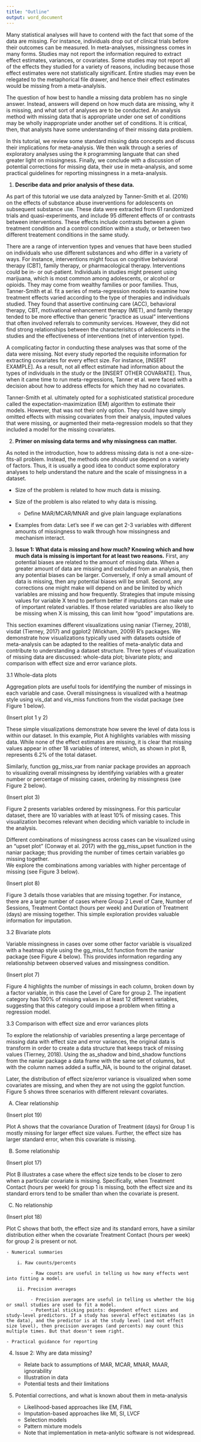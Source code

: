 ```yaml
---
title: "Outline"
output: word_document
---
```



Many statistical analyses will have to contend with the fact that some of the data are missing. 
For instance, individuals drop out of clinical trials before their outcomes can be measured. 
In meta-analyses, missingness comes in many forms. 
Studies may not report the information required to extract effect estimates, variances, or covariates. 
Some studies may not report all of the effects they studied for a variety of reasons, including because those effect estimates were not statistically significant.
Entire studies may even be relegated to the metaphorical file drawer, and hence their effect estimates would be missing from a meta-analylsis.

The question of how best to handle a missing data problem has no single answer.
Instead, answers will depend on how much data are missing, why it is missing, and what sort of analyses are to be conducted.
An analysis method with missing data that is appropriate under one set of conditions may be wholly inappropriate under another set of conditions.
It is critical, then, that analysts have some understanding of their missing data problem. 

In this tutorial, we review some standard missing data concepts and discuss their implications for meta-analysis. 
We then walk through a series of exploratory analyses using the `R` programming languate that can shed greater light on missingness. 
Finally, we conclude with a discussion of potential corrections for missing data, their use in meta-analysis, and some practical guidelines for reporting missingness in a meta-analysis.



1. **Describe data and prior analysis of these data.** 

As part of this tutorial we use data analyzed by Tanner-Smith et al. (2016) on the effects of substance abuse inverventions for adolescents on subsequent substance use. These data were extracted from 61 randomized trials and quasi-experiments, and include 95 different effects of or contrasts between interventions.  These effects include contrasts between a given treatment condition and a control condition within a study, or between two different treatement conditions in the same study. 

There are  a range of intervention types and venues that have been studied on individuals who use different substances and who differ in a variety of ways. For instance, interventions might focus on cognitive behavioral therapy (CBT), family therapy, or pharmacological therapy. 
Interventions could be in- or out-patient. 
Individuals in studies might present using marijuana, which is most common among adolescents, or alcohol or opioids. 
They may come from wealthy families or poor families. 
Thus, Tanner-Smith et al. fit a series of meta-regression models to examine how treatment effects varied according to the type of therapies and individuals studied. 
They found that assertive continuing care (ACC), behavioral therapy, CBT, motivational enhancement therapy (MET), and family therapy tended to be more effective than generic "practice as usual" interventions that often involved referrals to community services.
However, they did not find strong relationships between the characterisitcs of adolescents in the studies and the effectiveness of interventions (net of intervention type).

A complicating factor in conducting these analyses was that some of the data were missing. 
Not every study reported the requisite information for extracting covariates for every effect size.
For instance, [INSERT EXAMPLE].
As a result, not all effect estimate had information about the types of individuals in the study or the [INSERT OTHER COVARIATE].
Thus, when it came time to run meta-regressions, Tanner et al. were faced with a decision about how to address effects for which they had no covariates.

Tanner-Smith et al. ultimately opted for a sophisticated statistical procedure called the expectation-maximization (EM) algorithm to estimate their models. 
However, that was not their only option. 
They could have simply omitted effects with missing covariates from their analysis, imputed values that were missing, or augmented their meta-regression models so that they included a model for the missing covariates. 



2. **Primer on missing data terms and why missingness can matter.**

As noted in the introduction, how to address missing data is not a one-size-fits-all problem. 
Instead, the methods one *should* use depend on a variety of factors. 
Thus, it is usually a good idea to conduct some exploratory analyses to help understand the nature and the scale of missingness in a dataset.

- Size of the problem is related to how much data is missing.
- Size of the problem is also related to why data is missing.

     - Define MAR/MCAR/MNAR and give plain language explanations
     
- Examples from data: Let's see if we can get 2-3 variables with different amounts of missingness to walk through how missingness and mechanism interact.



3. **Issue 1: What data is missing and how much? Knowing which and how much data is missing is important for at least two reasons.** First, any potential biases are related to the amount of missing data. When a greater amount of data are missing and excluded from an analysis, then any potential biases can be larger. Conversely, if only a small amount of data is missing, then any potential biases will be small. Second, any corrections one might make will depend on and be limited by which variables are missing and how frequently. Strategies that impute missing values for variable X tend to perform better if imputations can make use of important related variables. If those related variables are also likely to be missing when X is missing, this can limit how "good" imputations are.

This section examines different visualizations using naniar (Tierney, 2018), visdat (Tierney, 2017) and ggplot2 (Wickham, 2009) R’s packages. We demonstrate how visualizations typically used with datasets outside of meta-analysis can be adapted to the realities of meta-analytic data and contribute to understanding a dataset structure. Three types of visualization of missing data are discussed: whole-data plot; bivariate plots; and comparison with effect size and error variance plots.   

3.1 Whole-data plots

Aggregation plots are useful tools for identifying the number of missings in each variable and case. Overall missingness is visualized with a heatmap style using vis_dat and vis_miss functions from the visdat package (see Figure 1 below). 

(Insert plot 1 y 2)

These simple visualizations demonstrate how severe the level of data loss is within our dataset. In this example, Plot A highlights variables with missing data. While none of the effect estimates are missing, it is clear that missing values appear in other 18 variables of interest, which, as shown in plot B, represents 6.2% of the total dataset. 

Similarly, function gg_miss_var from naniar package provides an approach to visualizing overall missingness by identifying variables with a greater number or percentage of missing cases, ordering by missingness (see Figure 2 below). 

(Insert plot 3)

Figure 2 presents variables ordered by missingness. For this particular dataset, there are 10 variables with at least 10% of missing cases. This visualization becomes relevant when deciding which variable to include in the analysis. 

Different combinations of missingness across cases can be visualized using an “upset plot” (Conway et al. 2017) with the gg_miss_upset function in the naniar package; thus providing the number of times certain variables go missing together.  
We explore the combinations among variables with higher percentage of missing (see Figure 3 below). 

(Insert plot 8)

Figure 3 details those variables that are missing together. For instance, there are a large number of cases where Group 2 Level of Care, Number of Sessions, Treatment Contact (hours per week) and Duration of Treatment (days) are missing together. This simple exploration provides valuable information for imputation. 


3.2 Bivariate plots 

Variable missingness in cases over some other factor variable is visualized with a heatmap style using the gg_miss_fct function from the naniar package (see Figure 4 below). This provides information regarding any relationship between observed values and missingness condition. 

(Insert plot 7)

Figure 4 highlights the number of missings in each column, broken down by a factor variable, in this case the Level of Care for group 2. The inpatient category has 100% of missing values in at least 12 different variables, suggesting that this category could impose a problem when fitting a regression model. 


3.3 Comparison with effect size and error variances plots

To explore the relationship of variables presenting a large percentage of missing data with effect size and error variances, the original data is transform in order to create a data structure that keeps track of missing values (Tierney, 2018). Using the as_shadow and bind_shadow functions from the naniar package a data frame with the same set of columns, but with the column names added a suffix_NA, is bound to the original dataset. 

Later, the distribution of effect size/error variance is visualized when some covariates are missing, and when they are not using the ggplot function. Figure 5 shows three scenarios with different relevant covariates. 

(A) Clear relationship

(Insert plot 19)

Plot A shows that the covariance Duration of Treatment (days) for Group 1 is mostly missing for larger effect size values. Further, the effect size has larger standard error, when this covariate is missing. 


(B) Some relationship

(Insert plot 17)

Plot B illustrates a case where the effect size tends to be closer to zero when a particular covariate is missing. Specifically, when Treatment Contact (hours per week) for group 1 is missing, both the effect size and its standard errors tend to be smaller than when the covariate is present. 


(C) No relationship

(Insert plot 18)

Plot C shows that both, the effect size and its standard errors, have a similar distribution either when the covariate Treatment Contact (hours per week) for group 2 is present or not. 


    - Numerical summaries

        i. Raw counts/percents
        
             - Raw counts are useful in telling us how many effects went into fitting a model.
             
        ii. Precision averages
        
             - Precision averages are useful in telling us whether the big or small studies are used to fit a model.
             - Potential sticking points: dependent effect sizes and study-level predictors. If a study has several effect estimates (as in the data), and the predictor is at the study level (and not effect size level), then precision averages (and percents) may count this multiple times. But that doesn't seem right.
    
    - Practical guidance for reporting
   
          
4. Issue 2: Why are data missing?

    - Relate back to assumptions of MAR, MCAR, MNAR, MAAR, ignorability
    - Illustration in data
    - Potential tests and their limitations
     
5. Potential corrections, and what is known about them in meta-analysis

     - Likelihood-based approaches like EM, FIML
     - Imputation-based approaches like MI, SI, LVCF
     - Selection models
     - Pattern mixture models
     - Note that implementation in meta-anlytic software is not widespread.


     


     
